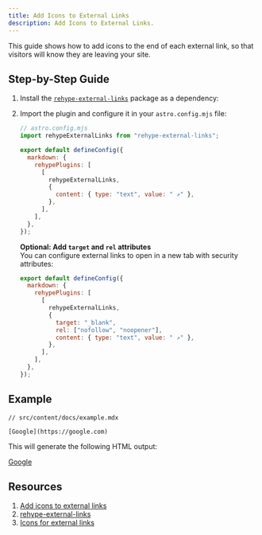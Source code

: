 ```yaml
---
title: Add Icons to External Links
description: Add Icons to External Links.
---
```



This guide shows how to add icons to the end of each external link, so that visitors will know they are leaving your site.

## Step-by-Step Guide

<Steps>

1. Install the [`rehype-external-links`](https://github.com/rehypejs/rehype-external-links) package as a dependency:

   <PackageManagerCommand command="add rehype-external-links" />

2. Import the plugin and configure it in your `astro.config.mjs` file:

   ```js ins={2, 6-13}
   // astro.config.mjs
   import rehypeExternalLinks from "rehype-external-links";

   export default defineConfig({
     markdown: {
       rehypePlugins: [
         [
           rehypeExternalLinks,
           {
             content: { type: "text", value: " ↗" },
           },
         ],
       ],
     },
   });
   ```

   **Optional: Add `target` and `rel` attributes**  
   You can configure external links to open in a new tab with security attributes:

   ```js
   export default defineConfig({
     markdown: {
       rehypePlugins: [
         [
           rehypeExternalLinks,
           {
             target: "_blank",
             rel: ["nofollow", "noopener"],
             content: { type: "text", value: " ↗" },
           },
         ],
       ],
     },
   });
   ```

</Steps>

## Example

```mdx
// src/content/docs/example.mdx

[Google](https://google.com)
```

This will generate the following HTML output:

[Google](https://google.com)

## Resources

1. [Add icons to external links](https://docs.astro.build/en/recipes/external-links)
2. [rehype-external-links](https://www.npmjs.com/package/rehype-external-links)
3. [Icons for external links](https://astro-digital-garden.stereobooster.com/recipes/icons-to-external-links)
